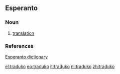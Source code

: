 ==Esperanto==
===Noun===
{{eo-noun}}

# [[translation]]

===References===
[http://dictionaries.travlang.com/esperanto.html Esperanto dictionary]

[[el:traduko]]
[[eo:traduko]]
[[it:traduko]]
[[nl:traduko]]
[[zh:traduko]]